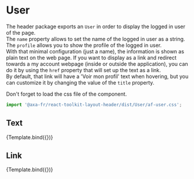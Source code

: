 
<Meta title="Structure/Header/User" component={User} argTypes={{}} />

# User


The header package exports an `User` in order to display the logged in user of the page.  
The `name` property allows to set the name of the logged in user as a string. The `profile` allows you to show the profile of the logged in user.  
With that minimal configuration (just a name), the information is shown as plain text on the web page. If you want to display as a link and redirect towards a my account webpage (inside or outside the application), you can do it by using the `href` property that will set up the text as a link.  
By default, that link will have a 'Voir mon profil' text when hovering, but you can customize it by changing the value of the `title` property.

Don't forget to load the css file of the component.

```javascript
import '@axa-fr/react-toolkit-layout-header/dist/User/af-user.css';
```

## Text

<Canvas>
  <Story
    name="No Link"
    args={{
      name: 'Pierre Martin',
      profile: 'profile',
    }}>
    {Template.bind({})}
  </Story>
</Canvas>

<ArgsTable story="No Link" />

## Link

<Canvas>
  <Story
    name="Default"
    args={{
      name: 'Pierre Martin',
      profile: 'profile',
      href: '/profile'
    }}>
    {Template.bind({})}
  </Story>
</Canvas>

<ArgsTable story="Default" />
